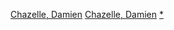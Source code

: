 {{Navbox
 | name     = Damien Chazelle
 | title    = [[达米恩·查泽雷|达米安·沙泽勒]]電影作品
 |state     = {{{state|autocollapse}}}
 |listclass = hlist
 | group1   = 編導
 | list1    = 
* 《{{link-en|公園長凳上的蓋伊和艾德琳|Guy and Madeline on a Park Bench}}》（2009）
* 《[[爆裂鼓手]]》（2014）
* 《[[樂來越愛你]]》（2016）
* 《[[登月先鋒]]》（2018）
* 《[[巴比倫 (電影)|巴比倫]]》（2022）

 | group7   = 僅編劇
 | list7    = 
* 《{{link-en|最後大法師2|The Last Exorcism Part II}}》（2013）
* 《{{link-en|關鍵琴聲|Grand Piano (film)}}》（2013）
* 《[[科洛弗10號地窖]]》（2016）

}}<noinclude>
[[Category:美国电影导演模板|Chazelle, Damien]]
[[Category:电影编剧模板|Chazelle, Damien]]
[[Category:达米恩·查泽雷电影|*]]
{{collapsible option}}
</noinclude>